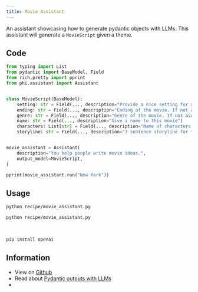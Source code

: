 ```yaml
---
title: Movie Assistant
---
```


An assistant showcasing how to generate pydantic objects with LLMs. This assistant will generate a `MovieScript` given a theme.

## Code

```python recipe/movie_assistant.py
from typing import List
from pydantic import BaseModel, Field
from rich.pretty import pprint
from phi.assistant import Assistant


class MovieScript(BaseModel):
    setting: str = Field(..., description="Provide a nice setting for a blockbuster movie.")
    ending: str = Field(..., description="Ending of the movie. If not available, provide a happy ending.")
    genre: str = Field(..., description="Genre of the movie. If not available, select action, thriller or romantic comedy.")
    name: str = Field(..., description="Give a name to this movie")
    characters: List[str] = Field(..., description="Name of characters for this movie.")
    storyline: str = Field(..., description="3 sentence storyline for the movie. Make it exciting!")


movie_assistant = Assistant(
    description="You help people write movie ideas.",
    output_model=MovieScript,
)

pprint(movie_assistant.run("New York"))
```

## Usage

<CodeGroup>

```bash Mac
python recipe/movie_assistant.py
```

```bash Windows
python recipe/movie_assistant.py
```

</CodeGroup>

<br />

<Accordion title="Required libraries">

```bash
pip install openai
```

</Accordion>

## Information

- View on [Github](https://github.com/phidatahq/ai-cookbook/blob/main/recipe/movie_assistant.py)
- Read about [Pydantic outputs with LLMs](/blocks/assistant/pydantic-output)
- <Snippet file="message-us-discord.mdx" />
